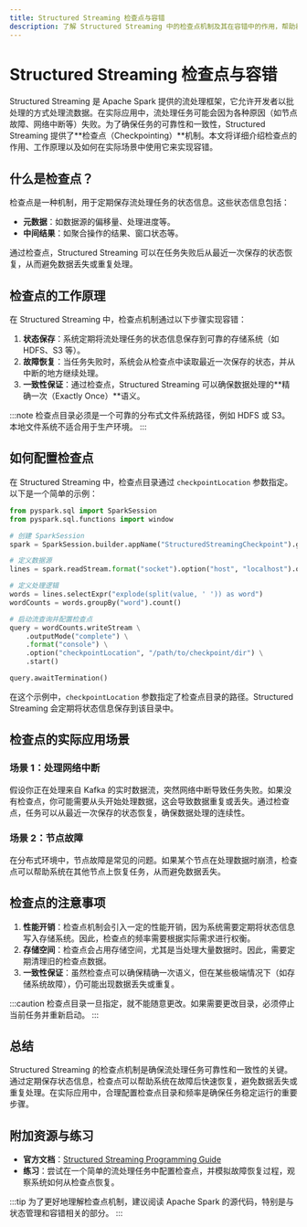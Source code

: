 ```yaml
---
title: Structured Streaming 检查点与容错
description: 了解 Structured Streaming 中的检查点机制及其在容错中的作用，帮助初学者掌握如何确保流处理任务的可靠性和一致性。
---
```


# Structured Streaming 检查点与容错

Structured Streaming 是 Apache Spark 提供的流处理框架，它允许开发者以批处理的方式处理流数据。在实际应用中，流处理任务可能会因为各种原因（如节点故障、网络中断等）失败。为了确保任务的可靠性和一致性，Structured Streaming 提供了**检查点（Checkpointing）**机制。本文将详细介绍检查点的作用、工作原理以及如何在实际场景中使用它来实现容错。

## 什么是检查点？

检查点是一种机制，用于定期保存流处理任务的状态信息。这些状态信息包括：

- **元数据**：如数据源的偏移量、处理进度等。
- **中间结果**：如聚合操作的结果、窗口状态等。

通过检查点，Structured Streaming 可以在任务失败后从最近一次保存的状态恢复，从而避免数据丢失或重复处理。

## 检查点的工作原理

在 Structured Streaming 中，检查点机制通过以下步骤实现容错：

1. **状态保存**：系统定期将流处理任务的状态信息保存到可靠的存储系统（如 HDFS、S3 等）。
2. **故障恢复**：当任务失败时，系统会从检查点中读取最近一次保存的状态，并从中断的地方继续处理。
3. **一致性保证**：通过检查点，Structured Streaming 可以确保数据处理的**精确一次（Exactly Once）**语义。

:::note
检查点目录必须是一个可靠的分布式文件系统路径，例如 HDFS 或 S3。本地文件系统不适合用于生产环境。
:::

## 如何配置检查点

在 Structured Streaming 中，检查点目录通过 `checkpointLocation` 参数指定。以下是一个简单的示例：

```python
from pyspark.sql import SparkSession
from pyspark.sql.functions import window

# 创建 SparkSession
spark = SparkSession.builder.appName("StructuredStreamingCheckpoint").getOrCreate()

# 定义数据源
lines = spark.readStream.format("socket").option("host", "localhost").option("port", 9999).load()

# 定义处理逻辑
words = lines.selectExpr("explode(split(value, ' ')) as word")
wordCounts = words.groupBy("word").count()

# 启动流查询并配置检查点
query = wordCounts.writeStream \
    .outputMode("complete") \
    .format("console") \
    .option("checkpointLocation", "/path/to/checkpoint/dir") \
    .start()

query.awaitTermination()
```

在这个示例中，`checkpointLocation` 参数指定了检查点目录的路径。Structured Streaming 会定期将状态信息保存到该目录中。

## 检查点的实际应用场景

### 场景 1：处理网络中断

假设你正在处理来自 Kafka 的实时数据流，突然网络中断导致任务失败。如果没有检查点，你可能需要从头开始处理数据，这会导致数据重复或丢失。通过检查点，任务可以从最近一次保存的状态恢复，确保数据处理的连续性。

### 场景 2：节点故障

在分布式环境中，节点故障是常见的问题。如果某个节点在处理数据时崩溃，检查点可以帮助系统在其他节点上恢复任务，从而避免数据丢失。

## 检查点的注意事项

1. **性能开销**：检查点机制会引入一定的性能开销，因为系统需要定期将状态信息写入存储系统。因此，检查点的频率需要根据实际需求进行权衡。
2. **存储空间**：检查点会占用存储空间，尤其是当处理大量数据时。因此，需要定期清理旧的检查点数据。
3. **一致性保证**：虽然检查点可以确保精确一次语义，但在某些极端情况下（如存储系统故障），仍可能出现数据丢失或重复。

:::caution
检查点目录一旦指定，就不能随意更改。如果需要更改目录，必须停止当前任务并重新启动。
:::

## 总结

Structured Streaming 的检查点机制是确保流处理任务可靠性和一致性的关键。通过定期保存状态信息，检查点可以帮助系统在故障后快速恢复，避免数据丢失或重复处理。在实际应用中，合理配置检查点目录和频率是确保任务稳定运行的重要步骤。

## 附加资源与练习

- **官方文档**：[Structured Streaming Programming Guide](https://spark.apache.org/docs/latest/structured-streaming-programming-guide.html)
- **练习**：尝试在一个简单的流处理任务中配置检查点，并模拟故障恢复过程，观察系统如何从检查点恢复。

:::tip
为了更好地理解检查点机制，建议阅读 Apache Spark 的源代码，特别是与状态管理和容错相关的部分。
:::